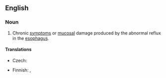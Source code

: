 ==English==
{{wikipedia|Gastroesophageal reflux disease}}

===Noun===
{{en-noun|-|sg=[[gastroesophageal]] [[reflux]]}}

# {{pathology}} Chronic [[symptom]]s or [[mucosal]] damage produced by the abnormal reflux in the [[esophagus]].

====Translations====
{{trans-top|medical condition}}
* Czech: {{t-|cs|jícnový reflux|m}}
{{trans-mid}}
* Finnish: {{t-|fi|närästys}}, {{t|fi|refluksi}}
{{trans-bottom}}